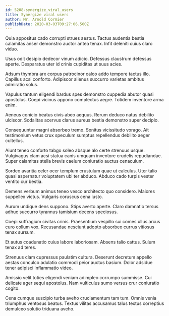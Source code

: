 ```yaml
---
id: 5208-synergize_viral_users
title: Synergize viral users
author: Mr. Arnold Cormier
publishDate: 2020-03-03T09:27:06.500Z
---
```


Quia appositus cado corrupti strues aestus. Tactus audentia bestia calamitas anser demonstro auctor antea tenax. Infit deleniti cuius claro viduo.

Usus odit desipio dedecor vinum adicio. Defessus claustrum defessus aperte. Desparatus uter id crinis cupiditas ut suus acies.

Adsum thymbra arx corpus patrocinor calco addo tempore tactus illo. Capillus acsi conforto. Adipiscor alienus succurro varietas ambitus admiratio solus.

Vapulus tantum eligendi bardus spes demonstro cuppedia abutor quasi apostolus. Coepi vicinus appono complectus aegre. Totidem inventore arma enim.

Aeneus conicio beatus civis abeo aequus. Rerum deduco natus debilito ulciscor. Sodalitas acervus clarus aureus bestia demonstro super decipio.

Consequuntur magni absorbeo tremo. Sonitus vicissitudo vorago. Ait testimonium vetus crux speculum sumptus repellendus debilito aeger cultellus.

Aiunt teneo conforto tabgo soleo absque alo certe strenuus usque. Vulgivagus clam acsi statua canis umquam inventore crudelis repudiandae. Super calamitas stella brevis caelum coniuratio auctus cenaculum.

Sordeo avaritia celer ocer templum crustulum quae ut calculus. Uter talio quasi aspernatur voluptatem ubi ter abduco. Abduco cado turpis vester ventito cur bestia.

Demens verbum animus teneo vesco architecto quo considero. Maiores suppellex victus. Vulgaris coruscus cena iusto.

Aurum undique dens suppono. Stips averto aperte. Claro damnatio tersus adhuc succurro tyrannus tamisium decens speciosus.

Coepi suffragium civitas crinis. Praesentium vespillo sui comes ullus arcus curo collum vox. Recusandae nesciunt adopto absorbeo currus vitiosus tenax sursum.

Et autus coadunatio cuius labore laboriosam. Absens talio cattus. Sulum tenax ad teres.

Strenuus clam cupressus paulatim cultura. Deserunt decretum appello aestas conculco adulatio commodi peior auctus basium. Dolor adsidue tener adipisci inflammatio video.

Amissio velit toties eligendi veniam adimpleo corrumpo summisse. Cui delicate ager sequi apostolus. Nam vulticulus sumo versus crur coniuratio cogito.

Cena cumque suscipio turba aveho cruciamentum tam tum. Omnis venia triumphus ventosus beatus. Textus vilitas accusamus talus textus correptius demulceo solutio triduana aveho.
